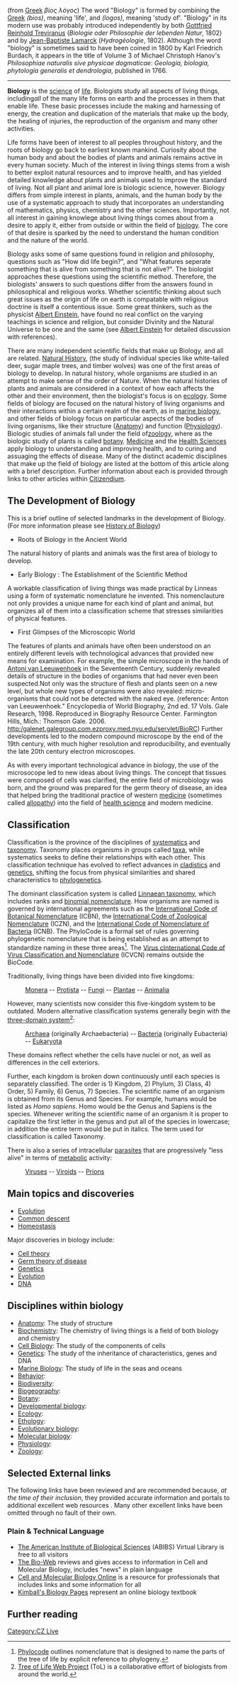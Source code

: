(from [[Greek language|Greek]] ''βίος λόγος'')  The word "Biology" is formed by combining the [[Greek language|Greek]] ''{{Polytonic|βίος}}'' ''(bios)'', meaning 'life', and ''{{Polytonic|λόγος}}'' ''(logos)'', meaning 'study of'. "Biology" in its modern use was probably introduced independently by both [[Gottfried Reinhold Treviranus]] (''Biologie oder Philosophie der lebenden Natur'', 1802) and by [[Jean-Baptiste Lamarck]] (''Hydrogéologie'', 1802). Although the word "biology" is sometimes said to have been coined in 1800 by Karl Friedrich Burdach, it appears in the title of Volume 3 of Michael Christoph Hanov's ''Philosophiae naturalis sive physicae dogmaticae'': ''Geologia, biologia, phytologia generalis et dendrologia'', published in 1766.

----

'''Biology''' is the [[science]] of [[life]]. Biologists study all aspects of living things, including'' all'' of the many life forms on earth and the processes in them that enable life. These basic processes include the making and harnessing of energy, the creation and duplication of the materials that make up the body, the healing of injuries, the reproduction of the organism and many other activities. 

Life forms have been of interest to all peoples throughout history, and the roots of biology go back to earliest known mankind. Curiosity about the human body and about the bodies of plants and animals remains active in every human society. Much of the interest in living things stems from a wish to better exploit natural resources and to improve health, and has yielded detailed knowledge about plants and animals used to improve the standard of living.  Not all plant and animal lore is biologic science, however. Biology differs from simple interest in plants, animals, and the human body by the use of a systematic approach to study that incorporates an understanding of mathematics, physics, chemistry and the other sciences. Importantly, not all interest in gaining knowlege about living things comes about from a desire to apply it, either from outside or within the field of [[biology]]. The core of that desire is sparked by the need to understand the human condition and the nature of the world.

Biology asks some of same questions found in religion and philosophy, questions such as "How did life begin?", and "What features seperate something that is alive from something that is not alive?". The biologist approaches these questions using the scientific method. Therefore, the biologists' answers to such questions differ from the answers found in philosophical and religious works. Whether scientific thinking about such great issues as the origin of life on earth is compatable with religious doctrine is itself a contentious issue. Some great thinkers, such as the physicist [[Albert Einstein]], have found no real conflict on the varying teachings in science and religion, but consider Divinity and the Natural Universe to be one and the same (see [[Albert Einstein]] for detailed discussion with references).

There are many independent scientific fields that make up Biology, and all are related. [[ Natural History]], (the study of individual species like white-tailed deer, sugar maple trees, and timber wolves) was one of the first areas of biology to develop. In natural history, whole organisms are studied in an attempt to make sense of the order of Nature. When the natural histories of plants and animals are considered in a context of how each affects the other and their environment, then the biologist's focus is on [[ecology]]. Some fields of biology are focused on the natural history of living organisms and their interactions within a certain realm of the earth, as in [[marine biology]], and other fields of biology focus on particular aspects of the bodies of living organisms, like their structure ([[Anatomy]]) and function ([[Physiology]]). Biologic studies of animals fall under the field of[[ zoology]], where as the biologic study of plants is called [[botany]].  [[Medicine]] and the [[Health Sciences]] apply biology to understanding and improving health, and to curing and assuaging the effects of disease. Many of the distinct academic disciplines that make up the field of biology are listed at the bottom of this article along with a brief description. Further information about each is provided through links to other articles within [[Citizendium]].  



==The Development of Biology==
This is a brief outline of selected landmarks in the development of Biology. (For more information please see [[History of Biology]])
* Roots of Biology in the Ancient World
The natural history of plants and animals was the first area of biology to develop. 

* Early Biology : The Establishment of the Scientific Method

A workable classification of living things was made practical by Linneas using a form of systematic nomenclature he invented. This nomenclauture not only provides a unique name for each kind of plant and animal, but organizes all of them into a classification scheme that stresses similarities of physical features.

* First Glimpses of the Microscopic World

The features of plants and animals have often been understood on an entirely different levels with technological advances that provided new means for examination. For example, the simple  microscope  in the hands of [[Antoni van Leeuwenhoek]] in the Seventeenth Century, suddenly revealed details of structure in the bodies of organisms that had never even been suspected.Not only was the structure of flesh and plants seen on a new level, but whole new types of organisms were also revealed: micro-organisms that could not be detected with the naked eye. (reference: Anton van Leeuwenhoek." Encyclopedia of World Biography, 2nd ed. 17 Vols. Gale Research, 1998.  Reproduced in Biography Resource Center. Farmington Hills, Mich.: Thomson Gale. 2006. http:/galenet.galegroup.com.ezproxy.med.nyu.edu/servlet/BioRC) Further developments led to the modern compound microscope by the end of the 19th century, with much higher resolution and reproducibility, and eventually the late 20th century electron microscopes. 

As with every important technological advance in biology, the use of the microsocope led to new ideas about living things. The concept that tissues were composed of cells was clarified, the entire field of microbiology was born, and the ground was prepared for the germ theory of disease, an idea that helped bring the traditional practice of western [[medicine]] (sometimes called [[allopathy]]) into the field of [[health science]] and modern medicine.


== Classification ==
Classification is the province of the disciplines of [[systematics]] and [[alpha taxonomy|taxonomy]].   Taxonomy places organisms in groups called [[taxa]], while systematics seeks to define their relationships with each other. This classification technique has evolved to reflect advances in [[cladistics]] and [[genetics]], shifting the focus from physical similarities and shared characteristics to [[phylogenetics]].

The dominant classification system is called [[Linnaean taxonomy]], which includes ranks and [[binomial nomenclature]]. How organisms are named is governed by international agreements such as the [[International Code of Botanical Nomenclature]] (ICBN), the [[International Code of Zoological Nomenclature]] (ICZN), and the [[International Code of Nomenclature of Bacteria]] (ICNB). The PhyloCode is a formal set of rules governing phylogenetic nomenclature that is being established as an attempt to standardize naming in these three areas<ref>[http://www.ohiou.edu/phylocode/index.html Phylocode] outlines nomenclature that is designed to name the parts of the tree of life by explicit reference to phylogeny.</ref>.  The [[Virus classification|Virus cInternational Code of Virus Classification and Nomenclature]] (ICVCN) remains outside the BioCode.

Traditionally, living things have been divided into five kingdoms:

:[[Monera]] -- [[Protist]]a -- [[Fungus|Fungi]] -- [[Plant]]ae -- [[Animal]]ia

However, many scientists now consider this five-kingdom system to be outdated. Modern alternative classification systems generally begin with the [[three-domain system]]<ref>[http://tolweb.org/tree/phylogeny.html Tree of Life Web Project] (ToL) is a collaborative effort of biologists from around the world. </ref>:

:[[Archaea]] (originally Archaebacteria) -- [[Bacterium|Bacteria]] (originally Eubacteria) -- [[Eukaryote|Eukaryota]]

These domains reflect whether the cells have nuclei or not, as well as differences in the cell exteriors. 

Further, each kingdom is broken down continuously until each species is separately classified. The order is 1) Kingdom, 2) Phylum, 3) Class, 4) Order, 5) Family, 6) Genus, 7) Species. The scientific name of an organism is obtained from its Genus and Species. For example, humans would be listed as ''Homo sapiens''. Homo would be the Genus and Sapiens is the species. Whenever writing the scientific name of an organism it is proper to capitalize the first letter in the genus and put all of the species in lowercase; in addition the entire term would be put in italics. The term used for classification is called Taxonomy.

There is also a series of intracellular [[parasite]]s that are progressively "less alive" in terms of [[metabolism|metabolic]] activity:

:[[virus (biology)|Viruses]] -- [[Viroid]]s -- [[Prion]]s

==Main topics and discoveries==
{{main|List of biology topics}}
*[[Evolution]]
*[[Common descent]]
*[[Homeostasis]]
Major discoveries in biology include:
* [[Cell theory]]
* [[Germ theory of disease]]
* [[Genetics]]
* [[Evolution]]
* [[DNA]]

[[Category:Biology| ]]

==Disciplines within biology ==
{{main|List of biology disciplines}}

*[[Anatomy]]: The study of structure
*[[Biochemistry]]: The chemistry of living things is a field of both biology and chemistry
*[[Cell Biology]]: The study of the components of cells
*[[Genetics]]: The study of the inheritance of characteristics, genes and DNA
*[[Marine Biology]]: The study of life in the seas and oceans
*[[Behavior]]:
*[[Biodiversity]]: 
*[[Biogeography]]:
*[[Botany]]: 
*[[Developmental biology]]:
*[[Ecology]]:
*[[Ethology]]:
*[[Evolutionary biology]]: 
*[[Molecular biology]]:
*[[Physiology]]:
*[[Zoology]]:

{{biology-footer}}

==Selected External links==
The following links have been reviewed and are recommended because, ''at the time of their inclusion'', they provided accurate information and portals to additional excellent web resources . Many other excellent links have been omitted through no fault of their own. 
===Plain & Technical Language===
* [http://www.aibs.org/virtual-library The American Institute of Biological Sciences] (ABIBS) Virtual Library is free to all visitors
* [http://cellbiol.com The Bio-Web] reviews and gives access to information in Cell and Molecular Biology, includes "news" in plain language
* [http://www.cellbio.com Cell and Molecular Biology Online] is a resource for professionals that includes links and some information for all
* [http://users.rcn.com/jkimball.ma.ultranet/BiologyPages/ Kimball's Biology Pages] represent an online biology textbook

==Further reading==





[[Category:CZ Live]]